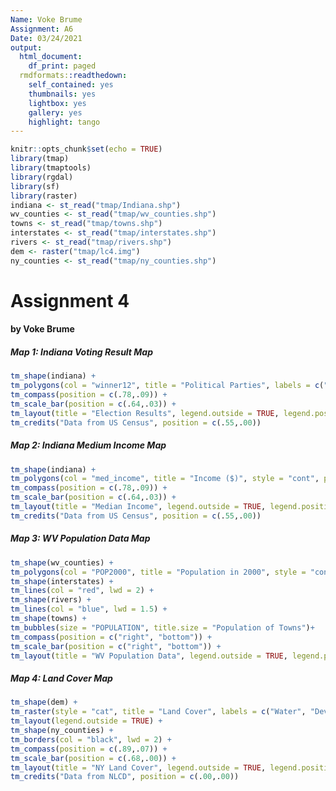 ```yaml
---
Name: Voke Brume
Assignment: A6
Date: 03/24/2021
output:
  html_document:
    df_print: paged
  rmdformats::readthedown:
    self_contained: yes
    thumbnails: yes
    lightbox: yes
    gallery: yes
    highlight: tango
---
```


```r
knitr::opts_chunk$set(echo = TRUE)
library(tmap)
library(tmaptools)
library(rgdal)
library(sf)
library(raster)
indiana <- st_read("tmap/Indiana.shp")
wv_counties <- st_read("tmap/wv_counties.shp")
towns <- st_read("tmap/towns.shp")
interstates <- st_read("tmap/interstates.shp")
rivers <- st_read("tmap/rivers.shp")
dem <- raster("tmap/lc4.img")
ny_counties <- st_read("tmap/ny_counties.shp")
```


# Assignment 4
#### by Voke Brume


##### Map 1: Indiana Voting Result Map
```r
tm_shape(indiana) +
tm_polygons(col = "winner12", title = "Political Parties", labels = c("Democrat", "republican"), style = "cat", palette = c("blue", "red")) +
tm_compass(position = c(.78,.09)) +
tm_scale_bar(position = c(.64,.03)) +
tm_layout(title = "Election Results", legend.outside = TRUE, legend.position = c("left", "top")) +
tm_credits("Data from US Census", position = c(.55,.00)) 
```



##### Map 2: Indiana Medium Income Map
```r
tm_shape(indiana) +
tm_polygons(col = "med_income", title = "Income ($)", style = "cont", palette = get_brewer_pal(palette = "RdYlGn")) +
tm_compass(position = c(.78,.09)) +
tm_scale_bar(position = c(.64,.03)) +
tm_layout(title = "Median Income", legend.outside = TRUE, legend.position = c("left", "top")) +
tm_credits("Data from US Census", position = c(.55,.00))
```



##### Map 3: WV Population Data Map
```r
tm_shape(wv_counties) +
tm_polygons(col = "POP2000", title = "Population in 2000", style = "cont", palette = get_brewer_pal(palette = "YlGn", n = 4)) +
tm_shape(interstates) +
tm_lines(col = "red", lwd = 2) +
tm_shape(rivers) +
tm_lines(col = "blue", lwd = 1.5) +
tm_shape(towns) +
tm_bubbles(size = "POPULATION", title.size = "Population of Towns")+
tm_compass(position = c("right", "bottom")) +
tm_scale_bar(position = c("right", "bottom")) +
tm_layout(title = "WV Population Data", legend.outside = TRUE, legend.position = c("left", "top"))
```



##### Map 4: Land Cover Map
```r
tm_shape(dem) +
tm_raster(style = "cat", title = "Land Cover", labels = c("Water", "Developed", "Forest", "Other"), palette = c("deepskyblue", "brown", "darkolivegreen", "goldenrod3")) + 
tm_layout(legend.outside = TRUE) +
tm_shape(ny_counties) +
tm_borders(col = "black", lwd = 2) +
tm_compass(position = c(.89,.07)) +
tm_scale_bar(position = c(.68,.00)) +
tm_layout(title = "NY Land Cover", legend.outside = TRUE, legend.position = c("left", "top")) +
tm_credits("Data from NLCD", position = c(.00,.00))
```